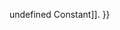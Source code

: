 {{Page_Title}}
{{Flags}}
{{Summary_Section|'''null''' is used to indicate that a variable does not refer to valid data. This is not the same thing as [[javascript/undefined{{!}}undefined Constant]].
}}
{{Topics | JS Basic}}

{{External_Attribution
|Is_CC-BY-SA=No
|Sources=MSDN
|MDN_link=
|MSDN_link=http://msdn.microsoft.com/en-us/library/ie/fhcc96d6(v=vs.94).aspx
|HTML5Rocks_link=
}}
